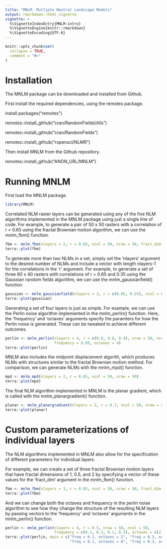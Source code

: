 ```yaml
---
title: "MNLM: Multiple Neutral Landscape Models"
output: rmarkdown::html_vignette
vignette: >
  %\VignetteIndexEntry{MNLM-intro}
  %\VignetteEngine{knitr::rmarkdown}
  %\VignetteEncoding{UTF-8}
---
```


```r
knitr::opts_chunk$set(
  collapse = TRUE,
  comment = "#>"
)
```

# Installation

The MNLM package can be downloaded and installed from Github.

First install the required dependencies, using the remotes package.

install.packages("remotes")

 remotes::install_github("cran/RandomFieldsUtils")
 
 remotes::install_github("cran/RandomFields")
 
 remotes::install_github("ropensci/NLMR")

Then install MNLM from the Github repository.

 remotes::install_github("ANON_URL/MNLM")

# Running MNLM

First load the MNLM package.
```r
library(MNLM)
```

Correlated NLM raster layers can be generated using any of the five NLM algorithms implemented in the MNLM package using just a single line of code. For example, to generate a pair of 50 x 50 rasters with a correlation of r = 0.65 using the fractal Brownian motion algorithm, we can use the mnlm_fbm() function.
```r
fbm <- mnlm_fbm(nlayers = 2, r = 0.65, ncol = 50, nrow = 50, fract_dim = 1.5)
terra::plot(fbm)
```

To generate more than two NLMs in a set, simply set the 'nlayers' argument to the desired number of NLMs and include a vector with length nlayers-1 for the correlations in the 'r' argument. For example, to generate a set of three 60 x 40 rasters with correlations of r = 0.65 and 0.35 using the Gaussian random fields algorithm, we can use the mnlm_gaussianfield() function.
```r
gaussian <- mnlm_gaussianfield(nlayers = 3, r = c(0.65, 0.25), ncol = 60, nrow = 40)
terra::plot(gaussian)
```

Generating a set of four layers is just as simple. For example, we can use the Perlin noise algorithm implemented in the mnlm_perlin() function. Here, the 'frequency' and 'octaves' arguments specify the paramters for how the Perlin noise is generated. These can be tweaked to achieve different outcomes.
```r
perlin <- mnlm_perlin(nlayers = 4, r = c(0.8, 0.6, 0.4), nrow = 50, ncol = 50,
                      frequency = 0.05, octaves = 4)
terra::plot(perlin)
```

MNLM also includes the midpoint displacement algorith, which produces NLMs with structures similar to the fractal Brownian motion method. For comparison, we can generate NLMs with the mnlm_mpd() function.
```r
mpd <- mnlm_mpd(nlayers = 2, r = 0.65, ncol = 50, nrow = 50)
terra::plot(mpd)
```

The final NLM algorithm implemented in MNLM is the planar gradient, which is called with the mnlm_planargradient() function.
```r
planar <- mnlm_planargradient(nlayers = 2, r = 0.7, ncol = 50, nrow = 50)
terra::plot(planar)
```

# Custom parameterizations of individual layers

The NLM algorithms implemented in MNLM also allow for the specification of different parameters for individual layers. 

For example, we can create a set of three fractal Brownian motion layers that have fractal dimensions of 1, 0.5, and 2 by specifying a vector of these values for the 'fract_dim' argument in the mnlm_fbm() function.
```r
fbm <- mnlm_fbm(nlayers = 3, r = 0.65, ncol = 50, nrow = 50, fract_dim = c(1, 0.5, 2))
terra::plot(fbm)
```

And we can change both the octaves and frequency in the perlin noise algorithm to see how they change the structure of the resulting NLM layers by passing vectors to the 'frequency' and 'octaves' arguments in the mnlm_perlin() function.
```r
perlin <- mnlm_perlin(nlayers = 4, r = 0.5, nrow = 50, ncol = 50,
                      frequency = c(0.1, 0.3, 0.1, 0.3), octaves = c(2, 2, 6, 6))
terra::plot(perlin, main = c("freq = 0.1, octaves = 2", "freq = 0.3, octaves = 2", 
                             "freq = 0.1, octaves = 6", "freq = 0.3, octaves = 6"))
```


